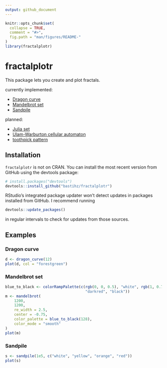 ```yaml
---
output: github_document
---
```


<!-- README.md is generated from README.Rmd. Please edit that file -->

```r
knitr::opts_chunk$set(
  collapse = TRUE,
  comment = "#>",
  fig.path = "man/figures/README-"
)
library(fractalplotr)
```


# fractalplotr

This package lets you create and plot fractals.

currently implemented:

* [Dragon curve](https://en.wikipedia.org/wiki/Dragon_curve)
* [Mandelbrot set](https://en.wikipedia.org/wiki/Mandelbrot_set)
* [Sandpile](https://en.wikipedia.org/wiki/Abelian_sandpile_model)

planned:

* [Julia set](https://en.wikipedia.org/wiki/Julia_set)
* [Ulam-Warburton cellular automaton](https://en.wikipedia.org/wiki/Ulam%E2%80%93Warburton_automaton)
* [toothpick pattern](https://en.wikipedia.org/wiki/Toothpick_sequence)


## Installation

`fractalplotr` is not on CRAN. You can install the most recent version from GitHub using the devtools package:
``` r
# install.packages("devtools")
devtools::install_github("bastihz/fractalplotr")
```
RStudio's integrated package updater won't detect updates in packages installed from GitHub. I recommend running
``` r
devtools::update_packages()
```
in regular intervals to check for updates from those sources.


## Examples

### Dragon curve

```r
d <- dragon_curve(12)
plot(d, col = "forestgreen")
```


### Mandelbrot set

```r
blue_to_black <- colorRampPalette(c(rgb(0, 0, 0.5), "white", rgb(1, 0.75, 0), 
                                    "darkred", "black"))
m <- mandelbrot(
    1200, 
    1200,
    re_width = 2.5,
    center = -0.75,
    color_palette = blue_to_black(128),
    color_mode = "smooth"
)
plot(m)
```


### Sandpile

```r
s <- sandpile(1e5, c("white", "yellow", "orange", "red"))
plot(s)
```
